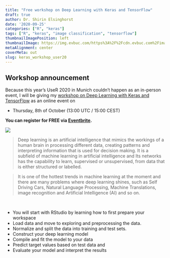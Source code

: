 ```yaml
---
title: "Free workshop on Deep Learning with Keras and TensorFlow"
draft: true
author: Dr. Shirin Elsinghorst
date: '2020-09-25'
categories: ["R", "keras"]
tags: ["R", "keras", "image classification", "tensorflow"]
thumbnailImagePosition: left
thumbnailImage: https://img.evbuc.com/https%3A%2F%2Fcdn.evbuc.com%2Fimages%2F112586411%2F178164554504%2F1%2Foriginal.20200924-201042?w=1080&auto=format%2Ccompress&q=75&sharp=10&rect=0%2C144%2C432%2C216&s=44125ca6642388631ea5f3c91ae27731
metaAlignment: center
coverMeta: out
slug: keras_workshop_user20
---
```


## Workshop announcement

Because this year's UseR 2020 in Munich couldn't happen as an in-person event, I will be giving my [workshop on Deep Learning with Keras and TensorFlow](https://www.eventbrite.com/e/deep-learning-with-keras-and-tensorflow-tickets-122422397687) as an online event on 

- Thursday, 8th of October (13:00 UTC / 15:00 CEST)

**You can register for FREE via [Eventbrite](https://www.eventbrite.com/e/deep-learning-with-keras-and-tensorflow-tickets-122422397687).**

![](https://img.evbuc.com/https%3A%2F%2Fcdn.evbuc.com%2Fimages%2F112586411%2F178164554504%2F1%2Foriginal.20200924-201042?w=1080&auto=format%2Ccompress&q=75&sharp=10&rect=0%2C144%2C432%2C216&s=44125ca6642388631ea5f3c91ae27731)

> Deep learning is an artificial intelligence that mimics the workings of a human brain in processing different data, creating patterns and interpreting information that is used for decision making. It is a subfield of machine learning in artificial intelligence and Its networks has the capability to learn, supervised or unsupervised, from data that is either structured or labelled.

> It is one of the hottest trends in machine learning at the moment and there are many problems where deep learning shines, such as Self Driving Cars, Natural Language Processing, Machine Translations, image recognition and Artificial Intelligence (AI) and so on.

<br>

- You will start with RStudio by learning how to first prepare your workspace
- Load data and move to exploring and preprocessing the data.
- Normalize and split the data into training and test sets.
- Construct your deep learning model
- Compile and fit the model to your data
- Predict target values based on test data and
- Evaluate your model and interpret the results